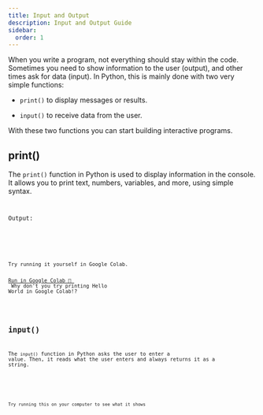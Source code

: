```yaml
---
title: Input and Output
description: Input and Output Guide
sidebar:
  order: 1
---
```




When you write a program, not everything should stay within the code. Sometimes you need to show information to the user (output), and other times ask for data (input). In Python, this is mainly done with two very simple functions:

- `print()` to display messages or results.

- `input()` to receive data from the user.

With these two functions you can start building interactive programs.

## print()

The `print()` function in Python is used to display information in the console. It allows you to print text, numbers, variables, and more, using simple syntax.

<Code 
code="print('Welcome to PyDocs')" 
lang="py" 
title="print.py" 
mark="highlights" />

Output:

<Code 
code="
Welcome to PyDocs
"
title="terminal" 
mark="highlights"
frame='terminal' />

<Aside type="tip" title="Challenge">

Try running it yourself in Google Colab.<br />
<a href="https://colab.research.google.com/github/Nelson-5553/pydocs/blob/main/src/content/en_notebooks/syntax-basic/Input-and-Output_print.ipynb" target="_blank">
  Run in Google Colab 🚀
</a>
<br />
Why don't you try printing Hello World in Google Colab!?

</Aside>

## input()

The `input()` function in Python asks the user to enter a value. Then, it reads what the user enters and always returns it as a string.

<Code 
code="name = input('What is your name? ')
print('Hello, ' + name + '!')" 
lang="py" 
title="input.py" 
mark="highlights" />

<Aside type="tip" title="Challenge">

Try running this on your computer to see what it shows
</Aside>

